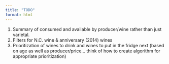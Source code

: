 ```yaml
---
title: "TODO"
format: html
---
```


1. Summary of consumed and available by producer/wine rather than just varietal.
1. Filters for N.C. wine & anniversary (2014) wines
1. Prioritization of wines to drink and wines to put in the fridge next (based on age as well as producer/price... think of how to create algorithm for appropriate prioritization)
